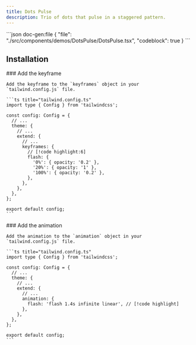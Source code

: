 ```yaml
---
title: Dots Pulse
description: Trio of dots that pulse in a staggered pattern.
---
```


<ComponentPreview name='dots-pulse'>
```json doc-gen:file
{
  "file": "./src/components/demos/DotsPulse/DotsPulse.tsx",
  "codeblock": true
}
```
</ComponentPreview>

## Installation

<Steps>
    
  <Step>
    ### Add the keyframe
    
    Add the keyframe to the `keyframes` object in your `tailwind.config.js` file.

    ```ts title="tailwind.config.ts"
    import type { Config } from 'tailwindcss';

    const config: Config = {
      // ...
      theme: {
        // ...
        extend: {
          // ...
          keyframes: {
            // [!code highlight:6]
            flash: {
              '0%': { opacity: '0.2' },
              '20%': { opacity: '1' },
              '100%': { opacity: '0.2' },
            },
          },
        },
      },
    };

    export default config;
    ```

  </Step>
    
  <Step>
    ### Add the animation
    
    Add the animation to the `animation` object in your `tailwind.config.js` file.

    ```ts title="tailwind.config.ts"
    import type { Config } from 'tailwindcss';

    const config: Config = {
      // ...
      theme: {
        // ...
        extend: {
          // ...
          animation: {
            flash: 'flash 1.4s infinite linear', // [!code highlight]
          },
        },
      },
    };

    export default config;
    ```

  </Step>

</Steps>
